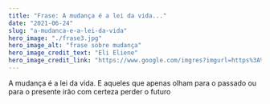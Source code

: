 ```yaml
---
title: "Frase: A mudança é a lei da vida..."
date: "2021-06-24"
slug: "a-mudanca-e-a-lei-da-vida"
hero_image: "./frase3.jpg"
hero_image_alt: "frase sobre mudança"
hero_image_credit_text: "Eli Eliene"
hero_image_credit_link: "https://www.google.com/imgres?imgurl=https%3A%2F%2Fi.pinimg.com%2F474x%2Fa5%2Fe9%2Fe5%2Fa5e9e5d2212dfba48ced7a18b9c858d3.jpg&tbnid=h7Wp-J5n9ahEgM&vet=12ahUKEwi62fK-ksGCAxVFlJUCHQ2ICHwQMygAegQIARBN..i&imgrefurl=https%3A%2F%2Fbr.pinterest.com%2Feli27r%2Fimagens-sem-direitos-autorais%2F&docid=I7iiYloCqk1wlM&w=474&h=356&q=frases%20motivacionais%20sem%20direitos%20autorais&hl=pt-BR&ved=2ahUKEwi62fK-ksGCAxVFlJUCHQ2ICHwQMygAegQIARBN"
---
```


A mudança é a lei da vida. E aqueles que apenas olham para o passado ou para o presente irão com certeza perder o futuro